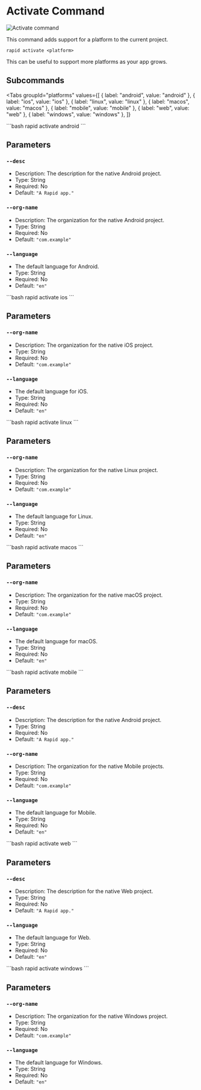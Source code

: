 # Activate Command

<Image src="assets/vhs/activate.gif" alt="Activate command" />

This command adds support for a platform to the current project.

```
rapid activate <platform>
```

This can be useful to support more platforms as your app grows.

## Subcommands

<Tabs
  groupId="platforms"
  values={[
    { label: "android", value: "android" },
    { label: "ios", value: "ios" },
    { label: "linux", value: "linux" },
    { label: "macos", value: "macos" },
    { label: "mobile", value: "mobile" },
    { label: "web", value: "web" },
    { label: "windows", value: "windows" },
  ]}
>
<TabItem value="android">
```bash
rapid activate android
```

## Parameters

### `--desc`

- Description: The description for the native Android project.
- Type: String
- Required: No
- Default: `"A Rapid app."`

### `--org-name`

- Description: The organization for the native Android project.
- Type: String
- Required: No
- Default: `"com.example"`

### `--language`

- The default language for Android.
- Type: String
- Required: No
- Default: `"en"`
</TabItem>
<TabItem value="ios">
```bash
rapid activate ios
```

## Parameters

### `--org-name`

- Description: The organization for the native iOS project.
- Type: String
- Required: No
- Default: `"com.example"`

### `--language`

- The default language for iOS.
- Type: String
- Required: No
- Default: `"en"`
</TabItem>
<TabItem value="linux">
```bash
rapid activate linux
```

## Parameters

### `--org-name`

- Description: The organization for the native Linux project.
- Type: String
- Required: No
- Default: `"com.example"`

### `--language`

- The default language for Linux.
- Type: String
- Required: No
- Default: `"en"`
</TabItem>
<TabItem value="macos">
```bash
rapid activate macos
```

## Parameters

### `--org-name`

- Description: The organization for the native macOS project.
- Type: String
- Required: No
- Default: `"com.example"`

### `--language`

- The default language for macOS.
- Type: String
- Required: No
- Default: `"en"`
</TabItem>
<TabItem value="mobile">
```bash
rapid activate mobile
```

## Parameters

### `--desc`

- Description: The description for the native Android project.
- Type: String
- Required: No
- Default: `"A Rapid app."`

### `--org-name`

- Description: The organization for the native Mobile projects.
- Type: String
- Required: No
- Default: `"com.example"`

### `--language`

- The default language for Mobile.
- Type: String
- Required: No
- Default: `"en"`
</TabItem>
<TabItem value="web">
```bash
rapid activate web
```

## Parameters

### `--desc`

- Description: The description for the native Web project.
- Type: String
- Required: No
- Default: `"A Rapid app."`

### `--language`

- The default language for Web.
- Type: String
- Required: No
- Default: `"en"`
</TabItem>
<TabItem value="windows">
```bash
rapid activate windows
```

## Parameters

### `--org-name`

- Description: The organization for the native Windows project.
- Type: String
- Required: No
- Default: `"com.example"`

### `--language`

- The default language for Windows.
- Type: String
- Required: No
- Default: `"en"`
</TabItem>
</Tabs>
